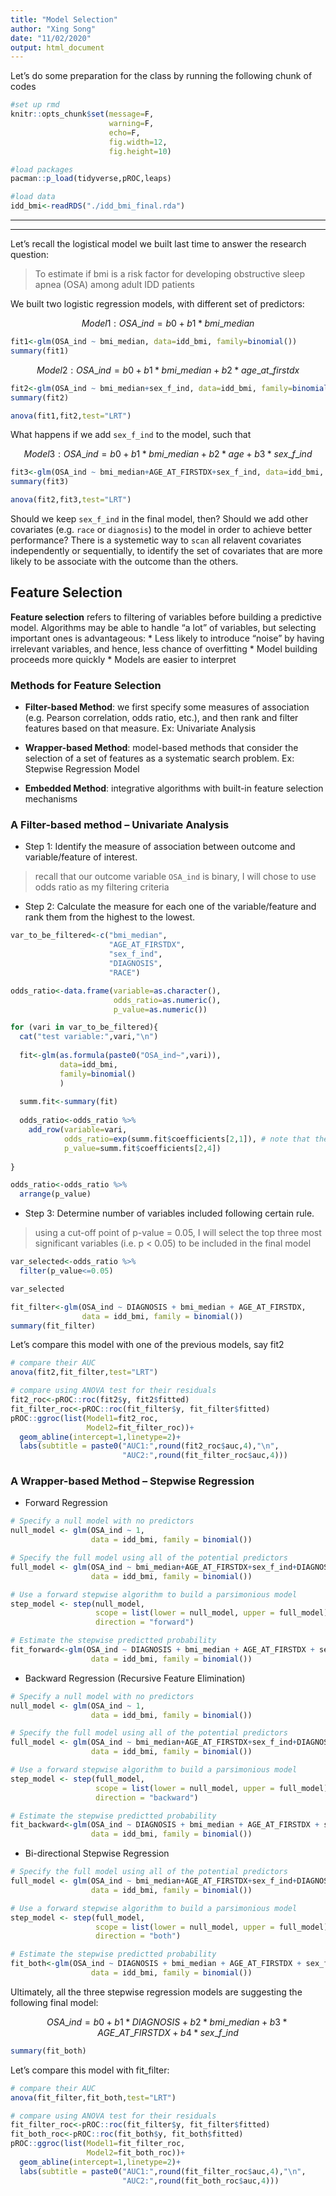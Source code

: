 ```yaml
---
title: "Model Selection"
author: "Xing Song"
date: "11/02/2020"
output: html_document
---
```


Let's do some preparation for the class by running the following chunk of codes

```r
#set up rmd 
knitr::opts_chunk$set(message=F,
                      warning=F,
                      echo=F,
                      fig.width=12,
                      fig.height=10)

#load packages
pacman::p_load(tidyverse,pROC,leaps)

#load data
idd_bmi<-readRDS("./idd_bmi_final.rda")
```

**************************************************************************************************
**************************************************************************************************

Let's recall the logistical model we built last time to answer the research question:

> To estimate if bmi is a risk factor for developing obstructive sleep apnea (OSA) among adult IDD patients

We built two logistic regression models, with different set of predictors: 

$$ Model 1: OSA\_ind = b0 + b1*bmi\_median $$

```r
fit1<-glm(OSA_ind ~ bmi_median, data=idd_bmi, family=binomial())
summary(fit1)
```

$$ Model 2: OSA\_ind = b0 + b1*bmi\_median + b2*age\_at\_firstdx$$

```r
fit2<-glm(OSA_ind ~ bmi_median+sex_f_ind, data=idd_bmi, family=binomial())
summary(fit2)

anova(fit1,fit2,test="LRT")
```

What happens if we add `sex_f_ind` to the model, such that

$$ Model 3: OSA\_ind = b0 + b1*bmi\_median + b2*age + b3*sex\_f\_ind $$

```r
fit3<-glm(OSA_ind ~ bmi_median+AGE_AT_FIRSTDX+sex_f_ind, data=idd_bmi, family=binomial())
summary(fit3)

anova(fit2,fit3,test="LRT")
```

Should we keep `sex_f_ind` in the final model, then? Should we add other covariates (e.g. `race` or `diagnosis`) to the model in order to achieve better performance? There is a systemetic way to `scan` all relavent covariates independently or sequentially, to identify the set of covariates that are more likely to be associate with the outcome than the others. 


## Feature Selection

**Feature selection** refers to filtering of variables before building a predictive model. Algorithms may be able to handle “a lot” of variables, but selecting important ones is advantageous:
* Less likely to introduce “noise” by having irrelevant variables, and hence, less chance of overfitting
* Model building proceeds more quickly
* Models are easier to interpret


###  Methods for Feature Selection

* **Filter-based Method**: we first specify some measures of association (e.g. Pearson correlation, odds ratio, etc.), and then rank and filter features based on that measure. Ex: Univariate Analysis

* **Wrapper-based Method**: model-based methods that consider the selection of a set of features as a systematic search problem. Ex: Stepwise Regression Model

* **Embedded Method**: integrative algorithms with built-in feature selection mechanisms


### A Filter-based method – Univariate Analysis

* Step 1: Identify the measure of association between outcome and variable/feature of interest.

> recall that our outcome variable `OSA_ind` is binary, I will chose to use odds ratio as my filtering criteria


* Step 2: Calculate the measure for each one of the variable/feature and rank them from the highest to the lowest.

```r
var_to_be_filtered<-c("bmi_median",
                      "AGE_AT_FIRSTDX",
                      "sex_f_ind",
                      "DIAGNOSIS",
                      "RACE")

odds_ratio<-data.frame(variable=as.character(),
                       odds_ratio=as.numeric(),
                       p_value=as.numeric())

for (vari in var_to_be_filtered){
  cat("test variable:",vari,"\n")
  
  fit<-glm(as.formula(paste0("OSA_ind~",vari)),
           data=idd_bmi,
           family=binomial()
           )
  
  summ.fit<-summary(fit)
  
  odds_ratio<-odds_ratio %>%
    add_row(variable=vari,
            odds_ratio=exp(summ.fit$coefficients[2,1]), # note that the coefficient of logistic regression is the log-odds
            p_value=summ.fit$coefficients[2,4])
  
}

odds_ratio<-odds_ratio %>%
  arrange(p_value)
```


* Step 3: Determine number of variables included following certain rule. 

> using a cut-off point of p-value = 0.05, I will select the top three most significant variables (i.e. p < 0.05) to be included in the final model

```r
var_selected<-odds_ratio %>%
  filter(p_value<=0.05)

var_selected
```

```r
fit_filter<-glm(OSA_ind ~ DIAGNOSIS + bmi_median + AGE_AT_FIRSTDX, 
                data = idd_bmi, family = binomial())
summary(fit_filter)
```

Let's compare this model with one of the previous models, say fit2

```r
# compare their AUC
anova(fit2,fit_filter,test="LRT")
```


```r
# compare using ANOVA test for their residuals
fit2_roc<-pROC::roc(fit2$y, fit2$fitted)
fit_filter_roc<-pROC::roc(fit_filter$y, fit_filter$fitted)
pROC::ggroc(list(Model1=fit2_roc,
                 Model2=fit_filter_roc))+
  geom_abline(intercept=1,linetype=2)+
  labs(subtitle = paste0("AUC1:",round(fit2_roc$auc,4),"\n",
                         "AUC2:",round(fit_filter_roc$auc,4)))
```


### A Wrapper-based Method – Stepwise Regression

* Forward Regression

```r
# Specify a null model with no predictors
null_model <- glm(OSA_ind ~ 1, 
                  data = idd_bmi, family = binomial())

# Specify the full model using all of the potential predictors
full_model <- glm(OSA_ind ~ bmi_median+AGE_AT_FIRSTDX+sex_f_ind+DIAGNOSIS+RACE, 
                  data = idd_bmi, family = binomial())

# Use a forward stepwise algorithm to build a parsimonious model
step_model <- step(null_model,
                   scope = list(lower = null_model, upper = full_model),
                   direction = "forward")

# Estimate the stepwise predictted probability
fit_forward<-glm(OSA_ind ~ DIAGNOSIS + bmi_median + AGE_AT_FIRSTDX + sex_f_ind, 
                  data = idd_bmi, family = binomial())
```

* Backward Regression (Recursive Feature Elimination)

```r
# Specify a null model with no predictors
null_model <- glm(OSA_ind ~ 1, 
                  data = idd_bmi, family = binomial())

# Specify the full model using all of the potential predictors
full_model <- glm(OSA_ind ~ bmi_median+AGE_AT_FIRSTDX+sex_f_ind+DIAGNOSIS+RACE, 
                  data = idd_bmi, family = binomial())

# Use a forward stepwise algorithm to build a parsimonious model
step_model <- step(full_model,
                   scope = list(lower = null_model, upper = full_model),
                   direction = "backward")

# Estimate the stepwise predictted probability
fit_backward<-glm(OSA_ind ~ DIAGNOSIS + bmi_median + AGE_AT_FIRSTDX + sex_f_ind, 
                  data = idd_bmi, family = binomial())
```


* Bi-directional Stepwise Regression

```r
# Specify the full model using all of the potential predictors
full_model <- glm(OSA_ind ~ bmi_median+AGE_AT_FIRSTDX+sex_f_ind+DIAGNOSIS+RACE, 
                  data = idd_bmi, family = binomial())

# Use a forward stepwise algorithm to build a parsimonious model
step_model <- step(full_model,
                   scope = list(lower = null_model, upper = full_model),
                   direction = "both")

# Estimate the stepwise predictted probability
fit_both<-glm(OSA_ind ~ DIAGNOSIS + bmi_median + AGE_AT_FIRSTDX + sex_f_ind, 
                  data = idd_bmi, family = binomial())
```


Ultimately, all the three stepwise regression models are suggesting the following final model: 

$$ OSA\_ind = b0 + b1*DIAGNOSIS + b2*bmi\_median + b3*AGE\_AT\_FIRSTDX + b4*sex\_f\_ind $$ 

```r
summary(fit_both)
```

Let's compare this model with fit_filter: 


```r
# compare their AUC
anova(fit_filter,fit_both,test="LRT")
```


```r
# compare using ANOVA test for their residuals
fit_filter_roc<-pROC::roc(fit_filter$y, fit_filter$fitted)
fit_both_roc<-pROC::roc(fit_both$y, fit_both$fitted)
pROC::ggroc(list(Model1=fit_filter_roc,
                 Model2=fit_both_roc))+
  geom_abline(intercept=1,linetype=2)+
  labs(subtitle = paste0("AUC1:",round(fit_filter_roc$auc,4),"\n",
                         "AUC2:",round(fit_both_roc$auc,4)))
```


